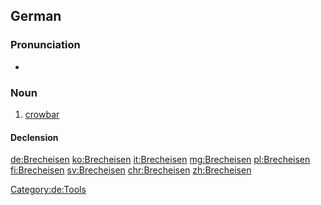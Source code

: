==German==

===Pronunciation===
* {{IPA|/ˈbʀɛçˌʔaɪ̯zn̩/|/ˈbʀɛçˌʔaɪ̯zən/|lang=de}}

===Noun===
{{de-noun|n|Brecheisens|Brecheisen}}

# [[crowbar]]

====Declension====
{{de-decl-noun-n|s||n}}

[[Category:de:Tools]]

[[de:Brecheisen]]
[[ko:Brecheisen]]
[[it:Brecheisen]]
[[mg:Brecheisen]]
[[pl:Brecheisen]]
[[fi:Brecheisen]]
[[sv:Brecheisen]]
[[chr:Brecheisen]]
[[zh:Brecheisen]]